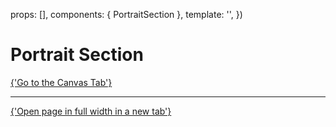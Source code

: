 
<Meta of={PortraitSectionStories} />

  props: [],
  components: { PortraitSection },
  template: '<PortraitSection />',
})

# Portrait Section

<Canvas>
  <Story of={PortraitSectionStories.Example} />
</Canvas>

<a href="?path=/story/sections-content-portait--example">
  {'Go to the Canvas Tab'}
</a>

---

<a href="?id=sections-content-portrait--example&viewMode=story" target="_blank">
  {'Open page in full width in a new tab'}
</a>
